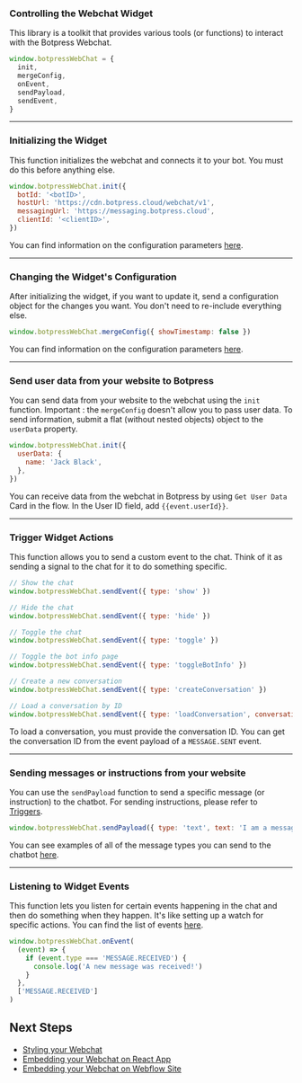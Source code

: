 ### Controlling the Webchat Widget

This library is a toolkit that provides various tools (or functions) to interact with the Botpress Webchat.

```js
window.botpressWebChat = {
  init,
  mergeConfig,
  onEvent,
  sendPayload,
  sendEvent,
}
```

---

### Initializing the Widget

This function initializes the webchat and connects it to your bot. You must do this before anything else.

```js
window.botpressWebChat.init({
  botId: '<botID>',
  hostUrl: 'https://cdn.botpress.cloud/webchat/v1',
  messagingUrl: 'https://messaging.botpress.cloud',
  clientId: '<clientID>',
})
```

You can find information on the configuration parameters [here](#configurable-script-parameters).

---

### Changing the Widget's Configuration

After initializing the widget, if you want to update it, send a configuration object for the changes you want. You don't need to re-include everything else.

```js
window.botpressWebChat.mergeConfig({ showTimestamp: false })
```

You can find information on the configuration parameters [here](#configurable-script-parameters).

---

### Send user data from your website to Botpress

You can send data from your website to the webchat using the `init` function. Important : the `mergeConfig` doesn't allow you to pass user data.
To send information, submit a flat (without nested objects) object to the `userData` property.

```js
window.botpressWebChat.init({
  userData: {
    name: 'Jack Black',
  },
})
```

You can receive data from the webchat in Botpress by using `Get User Data` Card in the flow. In the User ID field, add `{{event.userId}}`.

---

### Trigger Widget Actions

This function allows you to send a custom event to the chat. Think of it as sending a signal to the chat for it to do something specific.

```js
// Show the chat
window.botpressWebChat.sendEvent({ type: 'show' })

// Hide the chat
window.botpressWebChat.sendEvent({ type: 'hide' })

// Toggle the chat
window.botpressWebChat.sendEvent({ type: 'toggle' })

// Toggle the bot info page
window.botpressWebChat.sendEvent({ type: 'toggleBotInfo' })

// Create a new conversation
window.botpressWebChat.sendEvent({ type: 'createConversation' })

// Load a conversation by ID
window.botpressWebChat.sendEvent({ type: 'loadConversation', conversationId: '6ffe8622-49fd-4de9-81e5-412ba2296913' })
```

To load a conversation, you must provide the conversation ID. You can get the conversation ID from the event payload of a `MESSAGE.SENT` event.

---

### Sending messages or instructions from your website

You can use the `sendPayload` function to send a specific message (or instruction) to the chatbot. For sending instructions, please refer to [Triggers](../toolbox/events-triggers#webchat-triggers).

```js
window.botpressWebChat.sendPayload({ type: 'text', text: 'I am a message sent through code' })
```

You can see examples of all of the message types you can send to the chatbot [here](https://github.com/botpress/messaging/blob/master/packages/channels/example/payloads.json).

---

### Listening to Widget Events

This function lets you listen for certain events happening in the chat and then do something when they happen. It's like setting up a watch for specific actions.
You can find the list of events [here](../../cloud/toolbox/events-triggers#webchat-lifecycle-and-events).

```js
window.botpressWebChat.onEvent(
  (event) => {
    if (event.type === 'MESSAGE.RECEIVED') {
      console.log('A new message was received!')
    }
  },
  ['MESSAGE.RECEIVED']
)
```

## Next Steps

- [Styling your Webchat](https://styler.botpress.app)
- [Embedding your Webchat on React App](../embedding-webchat-options/reactjs/)
- [Embedding your Webchat on Webflow Site](../embedding-webchat-options/webflow/)

